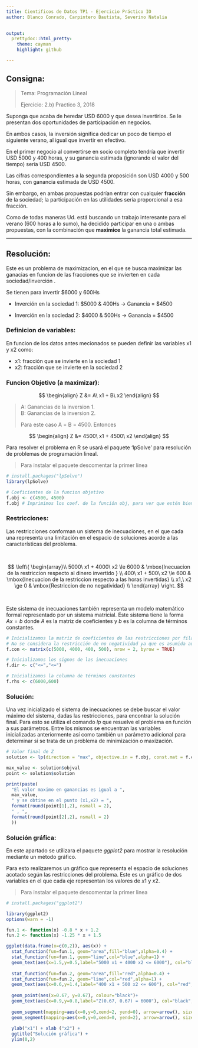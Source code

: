 ```yaml
---
title: Cientificos de Datos TP1 - Ejercicio Práctico IO 
author: Blanco Conrado, Carpintero Bautista, Severino Natalia 

    
output:
  prettydoc::html_pretty:
    theme: cayman
    highlight: github

---
```




## Consigna:
> Tema: Programación Lineal 
>
> Ejercicio: 2.b) Practico 3, 2018 

Suponga que acaba de heredar USD 6000 y que desea invertirlos. 
Se le presentan dos oportunidades de participación en negocios. 

En ambos casos, la inversión significa dedicar un poco de tiempo el siguiente verano, al igual que invertir en efectivo. 

En el primer negocio al convertirse en socio completo tendría que invertir USD 5000 y 400 horas, y su ganancia estimada (ignorando el valor del tiempo) sería USD 4500. 

Las cifras correspondientes a la segunda proposición son USD 4000 y 500 horas, con ganancia estimada de USD 4500.

Sin embargo, en ambas propuestas podrían entrar con cualquier **fracción** de la sociedad; la participación en las utilidades sería proporcional a esa fracción.

Como de todas maneras Ud. está buscando un trabajo interesante para el verano (600 horas a lo sumo), ha decidido participar en una o ambas propuestas, con la combinación que **maximice** la ganancia total estimada.

-----

## Resolución:

Este es un problema de maximizacion, en el que se busca maximizar las ganacias en funcion de las fracciones que se invierten en cada sociedad/inverción . 

Se tienen para invertir $6000 y 600Hs 
                                             
  - Inverción en la sociedad 1: $5000 & 400Hs -> Ganancia = $4500   
                                                 
  - Inverción en la sociedad 2: $4000 & 500Hs -> Ganancia = $4500   

     
 
### Definicion de variables:

En funcion de los datos antes mecionados se pueden definir las variables x1 y x2 como:
       
- x1: fracción que se invierte en la sociedad 1 
- x2: fracción que se invierte en la sociedad 2


### Funcion Objetivo (a maximizar):


$$
\begin{align}
    Z &= A\ x1 + B\ x2 
\end{align}
$$

> A: Ganancias de la inversion 1.  
> B: Ganancias de la inversion 2.
>
> Para este caso A = B = 4500. Entonces


$$
\begin{align}
    Z &= 4500\ x1 + 4500\ x2 
\end{align}
$$

Para resolver el problema en R se usará el paquete 'lpSolve' para resolución de problemas de programación lineal.

> Para instalar el paquete descomentar la primer linea 

```r
# install.packages("lpSolve")
library(lpSolve)

# Coeficientes de la funcion objetivo
f.obj <- c(4500, 4500)
f.obj # Imprimimos los coef. de la función obj, para ver que estén bien inicializados
```


### Restricciones: 

Las restricciones conforman un sistema de inecuaciones, en el que cada una representa una limitación en el espacio de soluciones acorde a las características del problema.

\

$$
\left\{
    \begin{array}\\
        5000\ x1 + 4000\ x2 \le 6000 & \mbox{Inecuacion de la restriccion respecto al dinero invertido }  \\
        400\ x1 + 500\ x2 \le 600 & \mbox{Inecuacion de la restriccion respecto a las horas invertidas} \\
        x1,\ x2 \ge 0  & \mbox{Restriccion de no negatividad} \\
    \end{array}
\right.
$$

\

Este sistema de inecuaciones también representa un modelo matemático formal representado por un sistema matricial.
Este sistema tiene la forma $Ax=b$ donde $A$ es la matriz de coeficientes y $b$ es la columna de términos constantes.


```r

# Inicializamos la matriz de coeficientes de las restricciones por fila
# No se considera la restricción de no negatividad ya que es asumida automáticamente
f.con <- matrix(c(5000, 4000, 400, 500), nrow = 2, byrow = TRUE)

# Inicializamos los signos de las inecuaciones
f.dir <- c("<=","<=")

# Inicializamos la columna de términos constantes
f.rhs <- c(6000,600)

```


### Solución: 

Una vez inicializado el sistema de inecuaciones se debe buscar el valor máximo del sistema, dadas las restricciones, para encontrar la solución final. Para esto se utiliza el comando *lp* que resuelve el problema en función a sus parámetros. Entre los mismos se encuentran las variables inicializadas anteriormente así como también un parámetro adicional para determinar si se trata de un problema de minimización o maxización.


```r

# Valor final de Z
solution <- lp(direction = "max", objective.in = f.obj, const.mat = f.con, const.dir = f.dir, const.rhs = f.rhs)

max_value <- solution$objval
point <- solution$solution

print(paste(
  "El valor maximo en ganancias es igual a ", 
  max_value, 
  " y se obtine en el punto (x1,x2) = ", 
  format(round(point[1],2), nsmall = 2),
  " , ",
  format(round(point[2],2), nsmall = 2)
  ))

```


### Solución gráfica: 

En este apartado se utilizara el paquete *ggplot2* para mostrar la resolución mediante un método gráfico.

Para esto realizaremos un gráfico que representa el espacio de soluciones acotado según las restricciones del problema. Este es un gráfico de dos variables en el que cada eje representan los valores de $x1$ y $x2$.

> Para instalar el paquete descomentar la primer linea 

```r
# install.packages("ggplot2")

library(ggplot2)
options(warn = -1)

fun.1 <- function(x) -0.8 * x + 1.2
fun.2 <- function(x) -1.25 * x + 1.5

ggplot(data.frame(x=c(0,2)), aes(x)) +
  stat_function(fun=fun.1, geom="area",fill="blue",alpha=0.4) +
  stat_function(fun=fun.1, geom="line",col="blue",alpha=1) +
  geom_text(aes(x=1.5,y=0.5,label="5000 x1 + 4000 x2 <= 6000"), col="blue", alpha=0.4) +
  
  stat_function(fun=fun.2, geom="area",fill="red",alpha=0.4) +
  stat_function(fun=fun.2, geom="line",col="red",alpha=1) +
  geom_text(aes(x=0.6,y=1.4,label="400 x1 + 500 x2 <= 600"), col="red", alpha=0.4) +
  
  geom_point(aes(x=0.67, y=0.67), colour="black")+
  geom_text(aes(x=0.9,y=0.8,label="Z(0.67, 0.67) = 6000"), col="black", alpha=0.4) +
  
  geom_segment(mapping=aes(x=0,y=0,xend=2, yend=0), arrow=arrow(), size=0.5, alpha=0.5) +
  geom_segment(mapping=aes(x=0,y=0,xend=0, yend=2), arrow=arrow(), size=0.5, alpha=0.5) +
  
  ylab("x1") + xlab ("x2") +
  ggtitle("Solución gráfica") +
  ylim(0,2)


```











